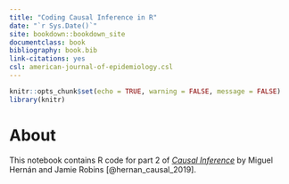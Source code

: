 ```yaml
--- 
title: "Coding Causal Inference in R"
date: "`r Sys.Date()`"
site: bookdown::bookdown_site
documentclass: book
bibliography: book.bib
link-citations: yes
csl: american-journal-of-epidemiology.csl
---
```


```r
knitr::opts_chunk$set(echo = TRUE, warning = FALSE, message = FALSE)
library(knitr)
```

# About {-}

This notebook contains R code for part 2 of [*Causal Inference*](https://www.hsph.harvard.edu/miguel-hernan/causal-inference-book/) by Miguel Hernán and Jamie Robins [@hernan_causal_2019]. 